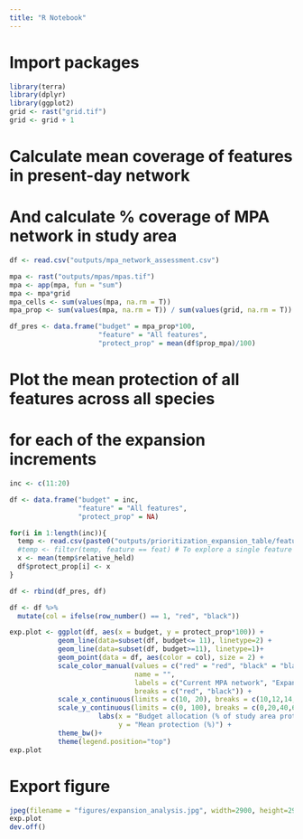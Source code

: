 ```yaml
---
title: "R Notebook"
---
```

# Import packages
```r
library(terra)
library(dplyr)
library(ggplot2)
grid <- rast("grid.tif")
grid <- grid + 1
```

# Calculate mean coverage of features in present-day network
# And calculate % coverage of MPA network in study area
```r
df <- read.csv("outputs/mpa_network_assessment.csv")

mpa <- rast("outputs/mpas/mpas.tif")
mpa <- app(mpa, fun = "sum")
mpa <- mpa*grid
mpa_cells <- sum(values(mpa, na.rm = T))
mpa_prop <- sum(values(mpa, na.rm = T)) / sum(values(grid, na.rm = T))

df_pres <- data.frame("budget" = mpa_prop*100, 
                      "feature" = "All features",
                      "protect_prop" = mean(df$prop_mpa)/100)
```

# Plot the mean protection of all features across all species 
# for each of the expansion increments
```r
inc <- c(11:20)

df <- data.frame("budget" = inc, 
                 "feature" = "All features",
                 "protect_prop" = NA)

for(i in 1:length(inc)){
  temp <- read.csv(paste0("outputs/prioritization_expansion_table/feature_representation_", inc[i], "percent.csv"))
  #temp <- filter(temp, feature == feat) # To explore a single feature type
  x <- mean(temp$relative_held)
  df$protect_prop[i] <- x
}

df <- rbind(df_pres, df)

df <- df %>%
  mutate(col = ifelse(row_number() == 1, "red", "black"))

exp.plot <- ggplot(df, aes(x = budget, y = protect_prop*100)) +
            geom_line(data=subset(df, budget<= 11), linetype=2) +
            geom_line(data=subset(df, budget>=11), linetype=1)+
            geom_point(data = df, aes(color = col), size = 2) +
            scale_color_manual(values = c("red" = "red", "black" = "black"),
                               name = "", 
                               labels = c("Current MPA network", "Expansion scenario"),
                               breaks = c("red", "black")) +
            scale_x_continuous(limits = c(10, 20), breaks = c(10,12,14,16,18,20))+
            scale_y_continuous(limits = c(0, 100), breaks = c(0,20,40,60,80,100))+
                      labs(x = "Budget allocation (% of study area protected)",
                           y = "Mean protection (%)") +
            theme_bw()+
            theme(legend.position="top")
exp.plot
```

# Export figure
```r
jpeg(filename = "figures/expansion_analysis.jpg", width=2900, height=2900, res=600)
exp.plot
dev.off()
```
